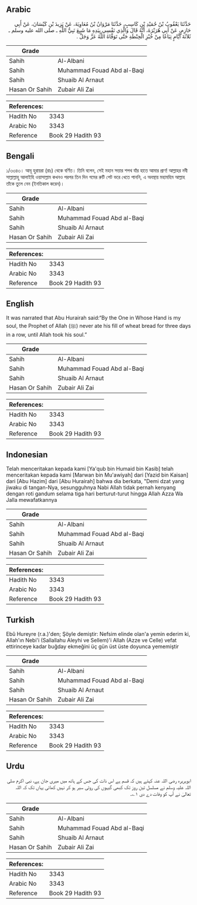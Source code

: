 ## Arabic


<div dir="rtl" lang="ar" style={{fontSize:'larger',backgroundColor:'#f8f9fa',padding:20}}>
حَدَّثَنَا يَعْقُوبُ بْنُ حُمَيْدِ بْنِ كَاسِبٍ، حَدَّثَنَا مَرْوَانُ بْنُ مُعَاوِيَةَ، عَنْ يَزِيدَ بْنِ كَيْسَانَ، عَنْ أَبِي حَازِمٍ، عَنْ أَبِي هُرَيْرَةَ، أَنَّهُ قَالَ وَالَّذِي نَفْسِي بِيَدِهِ مَا شَبِعَ نَبِيُّ اللَّهِ ـ صلى الله عليه وسلم ـ ثَلاَثَةَ أَيَّامٍ تِبَاعًا مِنْ خُبْزِ الْحِنْطَةِ حَتَّى تَوَفَّاهُ اللَّهُ عَزَّ وَجَلَّ ‏.‏
</div>
<div style={{backgroundColor:'#f8f9fa',padding:20, marginBottom: 10}}><table> <thead> <tr> <th>Grade</th> <th></th> </tr> </thead> <tbody> <tr><td>Sahih</td><td>Al-Albani</td></tr><tr><td>Sahih</td><td>Muhammad Fouad Abd al-Baqi</td></tr><tr><td>Sahih</td><td>Shuaib Al Arnaut</td></tr><tr><td>Hasan Or Sahih</td><td>Zubair Ali Zai</td></tr></tbody></table><table> <thead> <tr> <th>References:</th> <th></th> </tr> </thead> <tbody><tr><td>Hadith No</td><td>3343</td></tr><tr><td>Arabic No</td><td>3343</td></tr><tr><td>Reference</td><td>Book 29 Hadith 93</td></tr></tbody></table></div>

## Bengali


<div dir="ltr" lang="bn" style={{fontSize:'larger',backgroundColor:'#f8f9fa',padding:20}}>
১/৩৩৪৩। আবূ হুরায়রা (রাঃ) থেকে বর্ণিত। তিনি বলেন, সেই মহান সত্তার শপথ যাঁর হাতে আমার প্রাণ! আল্লাহর নবী সাল্লাল্লাহু আলাইহি ওয়াসাল্লাম কখনও পরপর তিন দিন গমের রুটি পেট ভরে খেতে পাননি, এ অবস্থায় মহামহিম আল্লাহ তাঁকে তুলে নেন (ইনতিকাল করেন)।
</div>
<div style={{backgroundColor:'#f8f9fa',padding:20, marginBottom: 10}}><table> <thead> <tr> <th>Grade</th> <th></th> </tr> </thead> <tbody> <tr><td>Sahih</td><td>Al-Albani</td></tr><tr><td>Sahih</td><td>Muhammad Fouad Abd al-Baqi</td></tr><tr><td>Sahih</td><td>Shuaib Al Arnaut</td></tr><tr><td>Hasan Or Sahih</td><td>Zubair Ali Zai</td></tr></tbody></table><table> <thead> <tr> <th>References:</th> <th></th> </tr> </thead> <tbody><tr><td>Hadith No</td><td>3343</td></tr><tr><td>Arabic No</td><td>3343</td></tr><tr><td>Reference</td><td>Book 29 Hadith 93</td></tr></tbody></table></div>

## English


<div dir="ltr" lang="en" style={{fontSize:'larger',backgroundColor:'#f8f9fa',padding:20}}>
It was narrated that Abu Hurairah said:“By the One in Whose Hand is my soul, the Prophet of Allah (ﷺ) never ate his fill of wheat bread for three days in a row, until Allah took his soul.”
</div>
<div style={{backgroundColor:'#f8f9fa',padding:20, marginBottom: 10}}><table> <thead> <tr> <th>Grade</th> <th></th> </tr> </thead> <tbody> <tr><td>Sahih</td><td>Al-Albani</td></tr><tr><td>Sahih</td><td>Muhammad Fouad Abd al-Baqi</td></tr><tr><td>Sahih</td><td>Shuaib Al Arnaut</td></tr><tr><td>Hasan Or Sahih</td><td>Zubair Ali Zai</td></tr></tbody></table><table> <thead> <tr> <th>References:</th> <th></th> </tr> </thead> <tbody><tr><td>Hadith No</td><td>3343</td></tr><tr><td>Arabic No</td><td>3343</td></tr><tr><td>Reference</td><td>Book 29 Hadith 93</td></tr></tbody></table></div>

## Indonesian


<div dir="ltr" lang="id" style={{fontSize:'larger',backgroundColor:'#f8f9fa',padding:20}}>
Telah menceritakan kepada kami [Ya'qub bin Humaid bin Kasib] telah menceritakan kepada kami [Marwan bin Mu'awiyah] dari [Yazid bin Kaisan] dari [Abu Hazim] dari [Abu Hurairah] bahwa dia berkata, "Demi dzat yang jiwaku di tangan-Nya, sesungguhnya Nabi Allah tidak pernah kenyang dengan roti gandum selama tiga hari berturut-turut hingga Allah Azza Wa Jalla mewafatkannya
</div>
<div style={{backgroundColor:'#f8f9fa',padding:20, marginBottom: 10}}><table> <thead> <tr> <th>Grade</th> <th></th> </tr> </thead> <tbody> <tr><td>Sahih</td><td>Al-Albani</td></tr><tr><td>Sahih</td><td>Muhammad Fouad Abd al-Baqi</td></tr><tr><td>Sahih</td><td>Shuaib Al Arnaut</td></tr><tr><td>Hasan Or Sahih</td><td>Zubair Ali Zai</td></tr></tbody></table><table> <thead> <tr> <th>References:</th> <th></th> </tr> </thead> <tbody><tr><td>Hadith No</td><td>3343</td></tr><tr><td>Arabic No</td><td>3343</td></tr><tr><td>Reference</td><td>Book 29 Hadith 93</td></tr></tbody></table></div>

## Turkish


<div dir="ltr" lang="tr" style={{fontSize:'larger',backgroundColor:'#f8f9fa',padding:20}}>
Ebû Hureyre (r.a.)'den; Şöyle demiştir: Nefsim elinde olan'a yemin ederim ki, Allah'ın Nebi'i (Sallallahu Aleyhi ve Sellem)'i Allah (Azze ve Celle) vefat ettirinceye kadar buğday ekmeğini üç gün üst üste doyunca yememiştir
</div>
<div style={{backgroundColor:'#f8f9fa',padding:20, marginBottom: 10}}><table> <thead> <tr> <th>Grade</th> <th></th> </tr> </thead> <tbody> <tr><td>Sahih</td><td>Al-Albani</td></tr><tr><td>Sahih</td><td>Muhammad Fouad Abd al-Baqi</td></tr><tr><td>Sahih</td><td>Shuaib Al Arnaut</td></tr><tr><td>Hasan Or Sahih</td><td>Zubair Ali Zai</td></tr></tbody></table><table> <thead> <tr> <th>References:</th> <th></th> </tr> </thead> <tbody><tr><td>Hadith No</td><td>3343</td></tr><tr><td>Arabic No</td><td>3343</td></tr><tr><td>Reference</td><td>Book 29 Hadith 93</td></tr></tbody></table></div>

## Urdu


<div dir="rtl" lang="ur" style={{fontSize:'larger',backgroundColor:'#f8f9fa',padding:20}}>
ابوہریرہ رضی اللہ عنہ کہتے ہیں کہ قسم ہے اس ذات کی جس کے ہاتھ میں میری جان ہے، نبی اکرم صلی اللہ علیہ وسلم نے مسلسل تین روز تک کبھی گیہوں کی روٹی سیر ہو کر نہیں کھائی یہاں تک کہ اللہ تعالیٰ نے آپ کو وفات دے دی ۱؎۔
</div>
<div style={{backgroundColor:'#f8f9fa',padding:20, marginBottom: 10}}><table> <thead> <tr> <th>Grade</th> <th></th> </tr> </thead> <tbody> <tr><td>Sahih</td><td>Al-Albani</td></tr><tr><td>Sahih</td><td>Muhammad Fouad Abd al-Baqi</td></tr><tr><td>Sahih</td><td>Shuaib Al Arnaut</td></tr><tr><td>Hasan Or Sahih</td><td>Zubair Ali Zai</td></tr></tbody></table><table> <thead> <tr> <th>References:</th> <th></th> </tr> </thead> <tbody><tr><td>Hadith No</td><td>3343</td></tr><tr><td>Arabic No</td><td>3343</td></tr><tr><td>Reference</td><td>Book 29 Hadith 93</td></tr></tbody></table></div>